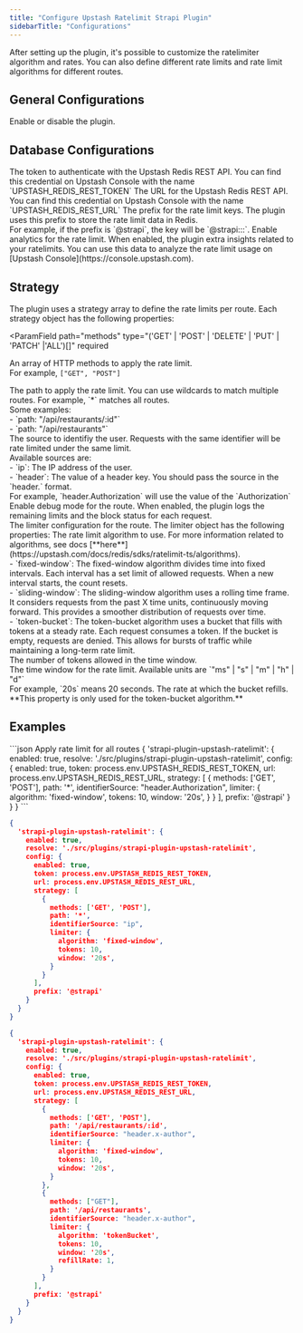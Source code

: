 ```yaml
---
title: "Configure Upstash Ratelimit Strapi Plugin"
sidebarTitle: "Configurations"
---
```


After setting up the plugin, it's possible to customize the ratelimiter algorithm and rates. You can also define different rate limits and rate limit algorithms for different routes.

## General Configurations

<ParamField path="enabled" type="boolean" default="true">
  Enable or disable the plugin.
</ParamField>

## Database Configurations

<ParamField path="token" type="string" required>
  The token to authenticate with the Upstash Redis REST API. You can find this
  credential on Upstash Console with the name `UPSTASH_REDIS_REST_TOKEN`
</ParamField>
<ParamField path="url" type="string" required>
  The URL for the Upstash Redis REST API. You can find this credential on
  Upstash Console with the name `UPSTASH_REDIS_REST_URL`
</ParamField>

<ParamField path="prefix" type="string" default="@strapi">
  The prefix for the rate limit keys. The plugin uses this prefix to store the
  rate limit data in Redis. <br />
  For example, if the prefix is `@strapi`, the key will be
  `@strapi:<route>:<route>:<ip>`.
</ParamField>

<ParamField path="analytics" type="boolean" default="false">
  Enable analytics for the rate limit. When enabled, the plugin extra insights
  related to your ratelimits. You can use this data to analyze the rate limit
  usage on [Upstash Console](https://console.upstash.com).
</ParamField>

## Strategy

The plugin uses a strategy array to define the rate limits per route. Each strategy object has the following properties:

<ParamField
  path="methods"
  type="('GET' | 'POST' | 'DELETE' | 'PUT' | 'PATCH' |'ALL')[]"
  required
>
  An array of HTTP methods to apply the rate limit. <br />
  For example, `["GET", "POST"]`
</ParamField>

<ParamField path="path" type="string" required>
  The path to apply the rate limit. You can use wildcards to match multiple
  routes. For example, `*` matches all routes. <br />
  Some examples: <br />
  - `path: "/api/restaurants/:id"` <br />
  - `path: "/api/restaurants"` <br />
</ParamField>

<ParamField path="identifierSource" type="string" required>
  The source to identifiy the user. Requests with the same identifier will be
  rate limited under the same limit. <br />
  Available sources are: <br />
  - `ip`: The IP address of the user. <br />
  - `header`: The value of a header key. You should pass the source in the `header.<HEADER_KEY>` format. <br />
  For example, `header.Authorization` will use the value of the `Authorization`
</ParamField>

<ParamField path="debug" type="string">
  Enable debug mode for the route. When enabled, the plugin logs the remaining
  limits and the block status for each request. <br />
</ParamField>

<ParamField path="limiter" type="object" required>
  The limiter configuration for the route. The limiter object has the following
  properties:

  <Card>
	  <ParamField path="algorithm" type="'fixed-window' | 'sliding-window' | 'token-bucket'" required>
		The rate limit algorithm to use. For more information related to algorithms, see docs [**here**](https://upstash.com/docs/redis/sdks/ratelimit-ts/algorithms). <br />
		- `fixed-window`: The fixed-window algorithm divides time into fixed intervals. Each interval has a set limit of allowed requests. When a new interval starts, the count resets. <br />
		- `sliding-window`: 
The sliding-window algorithm uses a rolling time frame. It considers requests from the past X time units, continuously moving forward. This provides a smoother distribution of requests over time. <br />
		- `token-bucket`: The token-bucket algorithm uses a bucket that fills with tokens at a steady rate. Each request consumes a token. If the bucket is empty, requests are denied. This allows for bursts of traffic while maintaining a long-term rate limit.<br />
	  </ParamField>
	  <ParamField path="tokens" type="number" required>
	  	The number of tokens allowed in the time window. <br />
	  </ParamField>
	  <ParamField path="window" type="string" required>
	  	The time window for the rate limit. Available units are `"ms" | "s" | "m" | "h" | "d"` <br />
	  	For example, `20s` means 20 seconds.
	  </ParamField>	
	  <ParamField path="refillRate" type="number">
	  	The rate at which the bucket refills. **This property is only used for the token-bucket algorithm.** <br />
	  </ParamField>		
  </Card>
</ParamField>

## Examples

<CodeGroup>
```json Apply rate limit for all routes
{
  'strapi-plugin-upstash-ratelimit': {
    enabled: true,
    resolve: './src/plugins/strapi-plugin-upstash-ratelimit',
    config: {
      enabled: true,
      token: process.env.UPSTASH_REDIS_REST_TOKEN,
      url: process.env.UPSTASH_REDIS_REST_URL,
      strategy: [
        {
          methods: ['GET', 'POST'],
          path: '*',
          identifierSource: "header.Authorization",
          limiter: {
            algorithm: 'fixed-window',
            tokens: 10,
            window: '20s',
          }
        }
      ],
      prefix: '@strapi'
    }
  }
}
```

```json Apply rate limit with IP
{
  'strapi-plugin-upstash-ratelimit': {
    enabled: true,
    resolve: './src/plugins/strapi-plugin-upstash-ratelimit',
    config: {
      enabled: true,
      token: process.env.UPSTASH_REDIS_REST_TOKEN,
      url: process.env.UPSTASH_REDIS_REST_URL,
      strategy: [
        {
          methods: ['GET', 'POST'],
          path: '*',
          identifierSource: "ip",
          limiter: {
            algorithm: 'fixed-window',
            tokens: 10,
            window: '20s',
          }
        }
      ],
      prefix: '@strapi'
    }
  }
}
```

```json Routes with different rate limit algorithms
{
  'strapi-plugin-upstash-ratelimit': {
    enabled: true,
    resolve: './src/plugins/strapi-plugin-upstash-ratelimit',
    config: {
      enabled: true,
      token: process.env.UPSTASH_REDIS_REST_TOKEN,
      url: process.env.UPSTASH_REDIS_REST_URL,
      strategy: [
        {
          methods: ['GET', 'POST'],
          path: '/api/restaurants/:id',
          identifierSource: "header.x-author",
          limiter: {
            algorithm: 'fixed-window',
            tokens: 10,
            window: '20s',
          }
        },
        {
          methods: ["GET"],
          path: '/api/restaurants',
          identifierSource: "header.x-author",
          limiter: {
            algorithm: 'tokenBucket',
            tokens: 10,
            window: '20s',
            refillRate: 1,
          }
        }
      ],
      prefix: '@strapi'
    }
  }
}
```

</CodeGroup>
